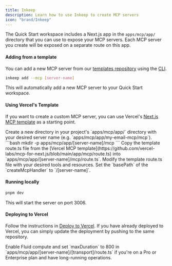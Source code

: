 ```yaml
---
title: Inkeep
description: Learn how to use Inkeep to create MCP servers
icon: "brand/Inkeep"
---
```


The Quick Start workspace includes a Next.js app in the `apps/mcp/app/` directory that you can use to expose your MCP servers.
Each MCP server you create will be exposed on a separate route on this app. 

#### Adding from a template

You can add a new MCP server from our [templates repository](https://github.com/inkeep/agents-cookbook) using the [CLI](/typescript-sdk/cli-reference#inkeep-add).
```bash
inkeep add --mcp [server-name]
```

This will automatically add a new MCP server to your Quick Start workspace.

#### Using Vercel's Template

If you want to create a custom MCP server, you can use Vercel's [Next.js MCP template](https://vercel.com/templates/next.js/model-context-protocol-mcp-with-next-js) as a starting point.

<Steps>
<Step>
Create a new directory in your project's `apps/mcp/app/` directory with your desired server name (e.g. `apps/mcp/app/my-email-mcp/mcp`).
```bash
mkdir -p apps/mcp/app/[server-name]/mcp
```
</Step>
<Step>
Copy the template route.ts file from the [Vercel MCP template](https://github.com/vercel-labs/mcp-for-next.js/blob/main/app/mcp/route.ts) into `apps/mcp/app/[server-name]/mcp/route.ts`.
</Step>
<Step>
Modify the template route.ts file with your desired tools and resources.
</Step>
<Step>
Set the `basePath` of the `createMcpHandler` to `/[server-name]`.
</Step>
</Steps>  

#### Running locally

```bash
pnpm dev
```

This will start the server on port 3006.

#### Deploying to Vercel

Follow the instructions in [Deploy to Vercel](/self-hosting/vercel#step-9-create-a-vercel-project-for-your-mcp-server-optional).
If you have already deployed to Vercel, you can simply update the deployment by pushing to the same repository.

<Note>
Enable Fluid compute and set `maxDuration` to 800 in `apps/mcp/app/[server-name]/[transport]/route.ts` if you're on a Pro or Enterprise plan and have long-running operations.
</Note>

